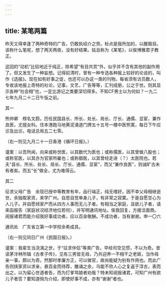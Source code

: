 ```yaml
---
---
---
```

title: 某笔两篇
---



昨天又得幸逢了两种奇特的广告，仍敢执绍介之劳。标点是我所加的，以醒眉目。该称什么笔呢，想了两天两夜，没有好结果。姑且称为《某笔》，以俟博雅君子教正。

这回的“动机”比较地近于纯正，除希望“有目共赏”外，似乎并不含有其他的副作用了。但又发生了一种妄想。记得前清时，曾有一种专选各种报上较好的论说的，叫作《选报》。现在如有好事之徒，也还可以办这一类的刊物。每省须有访员数人，专收该地报上奇特的社论，记事，文艺，广告等等，汇刊成册，公之于世。则其显示各种“社会相”也，一定比游记之类要深切得多。不知CF男士以为何如？一九二七年九月二十二日午饭之前。

其一

熊仲卿　榜名文蔚。历任民国县长、所长、处长、局长、厅长、通儒、显宦，兼作良医，尤擅女科。住本港跑马地黄泥涌道门牌五十五号一楼中医熊寓，每日下午应诊及出诊。电话总局五二七零。

（右一则见九月二十一日香港《循环日报》。）

谨案：以吾所闻，向来或称世医，以其数代为医也；或称儒医，以其曾做八股也；或称官医，以其亦为官家所雇也；或称御医，以其曾经走进（？）太医院也。若夫“县长、所长、处长、局长、厅长、通儒、显宦”，而又“兼作良医”，则诚旷古未有者矣。而五“长”做全，尤为难得云。

其二

征求父母广告　余现已授中等教育有年，品行端正，纯无嗜好。因不幸父母相继逝世，余独取家资，来学广州。自思自觉单身儿子，有非常之寂寞。于是自愿甘心为人儿子。并自愿倾家产而从四方人事而无儿子者。有相当之家庭，且欲儿子者，请来函报告（家庭状况经济地位若何），并写明通讯地址。俟我回复，方接洽面商。阅报诸君而能介绍我好事成功者，应以百金敬酬。不成功者，当有谢谢。申一〇六

通讯处　广东省立第一中学校余希成具。

（右一则见同日广州《民国日报》。）

谨案：我辈生当浇漓之世，于“征求伴侣”等类广告，早经司空见惯，不以为奇。昔读茅泮林所辑《古孝子传》，见有三男皆无母，乃共迎养一不相干之老妪，当作母亲一事，颇以为奇。然那时孝廉方正，可以做官，故尚能疑为别有作用也。而此广告则挟家资以求亲，悬百金而待荐，雒诵之余，乌能不欣人心之复返于淳古，表而出之，以为留心世道者告，而为打爹骂娘者劝哉？特未知阅报诸君，可知广州有欲儿子者否？要知道倘为介绍，即使好事不成，亦有“谢谢”者也。